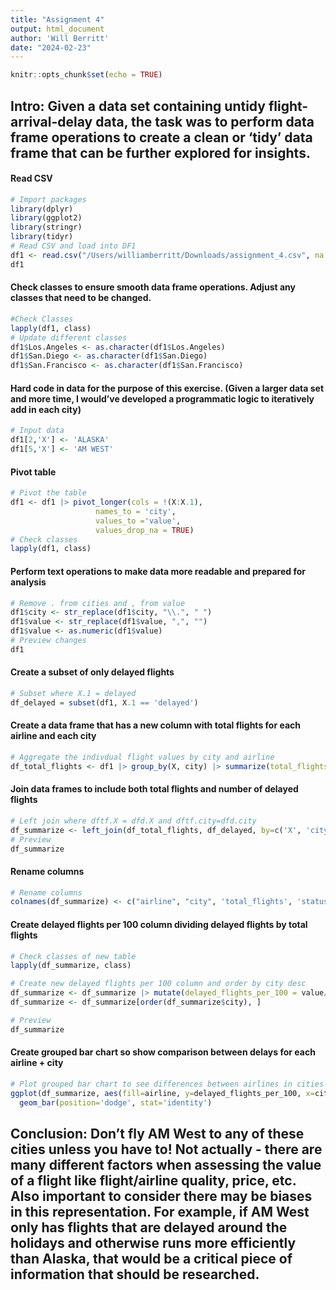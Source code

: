 ```yaml
---
title: "Assignment 4"
output: html_document
author: 'Will Berritt'
date: "2024-02-23"
---
```


```r
knitr::opts_chunk$set(echo = TRUE)
```

## Intro: Given a data set containing untidy flight-arrival-delay data, the task was to perform data frame operations to create a clean or 'tidy' data frame that can be further explored for insights.

#### Read CSV
```r
# Import packages
library(dplyr)
library(ggplot2)
library(stringr)
library(tidyr)
# Read CSV and load into DF1
df1 <- read.csv("/Users/williamberritt/Downloads/assignment_4.csv", na.strings=c("","NA")) 
df1 
```
#### Check classes to ensure smooth data frame operations. Adjust any classes that need to be changed.
```r
#Check Classes
lapply(df1, class)
# Update different classes
df1$Los.Angeles <- as.character(df1$Los.Angeles)
df1$San.Diego <- as.character(df1$San.Diego)
df1$San.Francisco <- as.character(df1$San.Francisco)
```
#### Hard code in data for the purpose of this exercise. (Given a larger data set and more time, I would've developed a programmatic logic to iteratively add in each city)
```r
# Input data
df1[2,'X'] <- 'ALASKA'
df1[5,'X'] <- 'AM WEST'
```
#### Pivot table
```r
# Pivot the table 
df1 <- df1 |> pivot_longer(cols = !(X:X.1),
                   names_to = 'city',
                   values_to ='value',
                   values_drop_na = TRUE)
# Check classes
lapply(df1, class)
```
#### Perform text operations to make data more readable and prepared for analysis
```r
# Remove . from cities and , from value
df1$city <- str_replace(df1$city, "\\.", " ")
df1$value <- str_replace(df1$value, ",", "")
df1$value <- as.numeric(df1$value)
# Preview changes
df1
```
#### Create a subset of only delayed flights
```r
# Subset where X.1 = delayed
df_delayed = subset(df1, X.1 == 'delayed')
```
#### Create a data frame that has a new column with total flights for each airline and each city
```r
# Aggregate the indivdual flight values by city and airline
df_total_flights <- df1 |> group_by(X, city) |> summarize(total_flights = sum(value))
```
#### Join data frames to include both total flights and number of delayed flights
```r
# Left join where dftf.X = dfd.X and dftf.city=dfd.city
df_summarize <- left_join(df_total_flights, df_delayed, by=c('X', 'city'))
# Preview
df_summarize
```
#### Rename columns
```r
# Rename columns
colnames(df_summarize) <- c("airline", "city", 'total_flights', 'status', 'value')
```

#### Create delayed flights per 100 column dividing delayed flights by total flights
```r
# Check classes of new table
lapply(df_summarize, class)

# Create new delayed flights per 100 column and order by city desc
df_summarize <- df_summarize |> mutate(delayed_flights_per_100 = value/total_flights*100)
df_summarize <- df_summarize[order(df_summarize$city), ]

# Preview
df_summarize
```
#### Create grouped bar chart so show comparison between delays for each airline + city
```r
# Plot grouped bar chart to see differences between airlines in cities
ggplot(df_summarize, aes(fill=airline, y=delayed_flights_per_100, x=city)) + 
  geom_bar(position='dodge', stat='identity')
```

## Conclusion: Don't fly AM West to any of these cities unless you have to! Not actually - there are many different factors when assessing the value of a flight like flight/airline quality, price, etc. Also important to consider there may be biases in this representation. For example, if AM West only has flights that are delayed around the holidays and otherwise runs more efficiently than Alaska, that would be a critical piece of information that should be researched.
